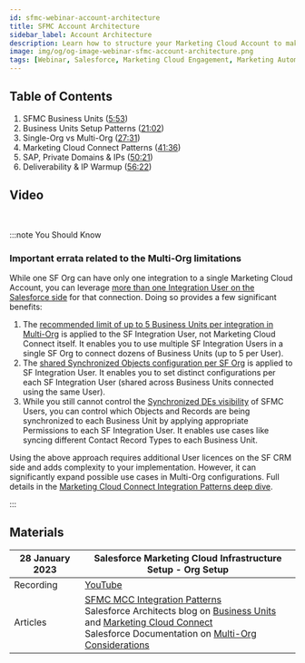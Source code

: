 ```yaml
---
id: sfmc-webinar-account-architecture
title: SFMC Account Architecture
sidebar_label: Account Architecture
description: Learn how to structure your Marketing Cloud Account to make the most of the Business Units, Marketing Cloud Connect and deliverability features.
image: img/og/og-image-webinar-sfmc-account-architecture.png
tags: [Webinar, Salesforce, Marketing Cloud Engagement, Marketing Automation, Setup, Configuration, Deliverability]
---
```



<LeadText content="Learn how to structure your Marketing Cloud Account to make the most of the Business Units, Marketing Cloud Connect and deliverability features." />

## Table of Contents

1. SFMC Business Units ([5:53](https://youtu.be/dRxcbwIA1K0?t=353))
2. Business Units Setup Patterns ([21:02](https://youtu.be/dRxcbwIA1K0?t=1262))
3. Single-Org vs Multi-Org ([27:31](https://youtu.be/dRxcbwIA1K0?t=1651))
4. Marketing Cloud Connect Patterns ([41:36](https://youtu.be/dRxcbwIA1K0?t=2496))
5. SAP, Private Domains & IPs ([50:21](https://youtu.be/dRxcbwIA1K0?t=3021))
6. Deliverability & IP Warmup ([56:22](https://youtu.be/dRxcbwIA1K0?t=3382))

## Video

<YouTube videoId="dRxcbwIA1K0" title="SFMC Account Architecture Webinar Recording" />

<br/>

:::note You Should Know

### Important errata related to the Multi-Org limitations

While one SF Org can have only one integration to a single Marketing Cloud Account, you can leverage [more than one Integration User on the Salesforce side](https://help.salesforce.com/s/articleView?id=000381081&type=1) for that connection. Doing so provides a few significant benefits:

1. The [recommended limit of up to 5 Business Units per integration in Multi-Org](https://youtu.be/dRxcbwIA1K0?t=2639) is applied to the SF Integration User, not Marketing Cloud Connect itself. It enables you to use multiple SF Integration Users in a single SF Org to connect dozens of Business Units (up to 5 per User).
2. The [shared Synchronized Objects configuration per SF Org](https://youtu.be/dRxcbwIA1K0?t=2037) is applied to SF Integration User. It enables you to set distinct configurations per each SF Integration User (shared across Business Units connected using the same User).
3. While you still cannot control the [Synchronized DEs visibility](https://youtu.be/dRxcbwIA1K0?t=2173) of SFMC Users, you can control which Objects and Records are being synchronized to each Business Unit by applying appropriate Permissions to each SF Integration User. It enables use cases like syncing different Contact Record Types to each Business Unit.

Using the above approach requires additional User licences on the SF CRM side and adds complexity to your implementation. However, it can significantly expand possible use cases in Multi-Org configurations. Full details in the [Marketing Cloud Connect Integration Patterns deep dive](/docs/salesforce/marketing-cloud-engagement/config/mcc-integration-patterns.mdx).

:::

## Materials

28 January 2023 | Salesforce Marketing Cloud Infrastructure Setup -  Org Setup
-- | --
Recording | [YouTube](https://www.youtube.com/watch?v=dRxcbwIA1K0&list=PLOWi4YJyd0lTtKyr72NHpOawIsoGjbuwr&index=6)
Articles | [SFMC MCC Integration Patterns](/docs/salesforce/marketing-cloud-engagement/config/mcc-integration-patterns.mdx) <br/> Salesforce Architects blog on [Business Units](https://medium.com/salesforce-architects/adopting-business-units-in-marketing-cloud-98eac8eda216) and [Marketing Cloud Connect](https://medium.com/salesforce-architects/implementing-marketing-cloud-with-multiple-salesforce-orgs-part-1-cf8637cf0985)<br/>Salesforce Documentation on [Multi-Org Considerations](https://help.salesforce.com/s/articleView?id=sf.mc_co_faqs_for_multi_org.htm)